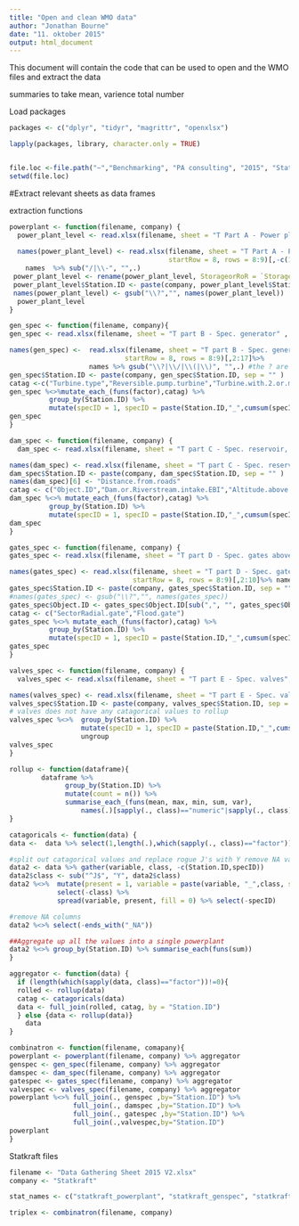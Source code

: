 ```yaml
---
title: "Open and clean WMO data"
author: "Jonathan Bourne"
date: "11. oktober 2015"
output: html_document
---
```


This document will contain the code that can be used to open and the WMO files and extract the data

summaries to take mean, varience total number

Load packages
```r

packages <- c("dplyr", "tidyr", "magrittr", "openxlsx")

lapply(packages, library, character.only = TRUE)


file.loc <-file.path("~","Benchmarking", "PA consulting", "2015", "Statkraft") #file location may be computer specific depending on network
setwd(file.loc)
```

#Extract relevant sheets as data frames

extraction functions
```r

powerplant <- function(filename, company) {
  power_plant_level <- read.xlsx(filename, sheet = "T Part A - Power plant level", startRow = 12, colNames = FALSE )
  
  names(power_plant_level) <- read.xlsx(filename, sheet = "T Part A - Power plant level" ,
                                        startRow = 8, rows = 8:9)[,-c(1,27,28)]%>% 
    names  %>% sub("/|\\-", "",.)
 power_plant_level <- rename(power_plant_level, StorageorRoR = `Storage..Run-of-river.plant`) 
 power_plant_level$Station.ID <- paste(company, power_plant_level$Station.ID, sep = "" )
 names(power_plant_level) <- gsub("\\?","", names(power_plant_level))
  power_plant_level 
}

gen_spec <- function(filename, company){
gen_spec <- read.xlsx(filename, sheet = "T part B - Spec. generator" , startRow = 12, colNames = FALSE )[,1:16]

names(gen_spec) <-  read.xlsx(filename, sheet = "T part B - Spec. generator" , 
                             startRow = 8, rows = 8:9)[,2:17]%>% 
                    names %>% gsub("\\?|\\/|\\(|\\)", "",.) #the ? are being read as Regex and so are removed from the headings, they could be escaed but are superflous anyway.
gen_spec$Station.ID <- paste(company, gen_spec$Station.ID, sep = "" )
catag <-c("Turbine.type","Reversible.pump.turbine","Turbine.with.2.or.more.runners","Water.cooled.windings")
gen_spec %<>%mutate_each_(funs(factor),catag) %>% 
          group_by(Station.ID) %>% 
          mutate(specID = 1, specID = paste(Station.ID,"_",cumsum(specID),sep="")) %>% ungroup
gen_spec
}

dam_spec <- function(filename, company) {
  dam_spec <- read.xlsx(filename, sheet = "T part C - Spec. reservoir, EBI", startRow = 12, colNames = FALSE )[,2:11]

names(dam_spec) <- read.xlsx(filename, sheet = "T part C - Spec. reservoir, EBI", startRow = 8, rows = 8:9)[,2:11]%>% names %>% gsub("\\?|\\/|\\(|\\)", "",.) #the ? are being read as Regex and so are removed from the headings, they could be escaed but are superflous anyway.
dam_spec$Station.ID <- paste(company, dam_spec$Station.ID, sep = "" )
names(dam_spec)[6] <- "Distance.from.roads"
catag <- c("Object.ID","Dam.or.Riverstream.intake.EBI","Altitude.above.sea.level"  ,"Climate.zone" ,"Dam.classification")
dam_spec %<>% mutate_each_(funs(factor),catag) %>% 
          group_by(Station.ID) %>% 
          mutate(specID = 1, specID = paste(Station.ID,"_",cumsum(specID),sep="")) %>% ungroup
dam_spec
}

gates_spec <- function(filename, company) {
gates_spec <- read.xlsx(filename, sheet = "T part D - Spec. gates above gr", startRow = 12, colNames = FALSE )

names(gates_spec) <- read.xlsx(filename, sheet = "T part D - Spec. gates above gr", 
                               startRow = 8, rows = 8:9)[,2:10]%>% names %>% gsub("\\?|\\/", "",.)
gates_spec$Station.ID <- paste(company, gates_spec$Station.ID, sep = "" )
#names(gates_spec) <- gsub("\\?","", names(gates_spec))
gates_spec$Object.ID <- gates_spec$Object.ID[sub(",", "", gates_spec$Object.ID)] # commas were causing problems with the csv import, even though they were strings.
catag <- c("SectorRadial.gate","Flood.gate")
gates_spec %<>% mutate_each_(funs(factor),catag) %>% 
          group_by(Station.ID) %>% 
          mutate(specID = 1, specID = paste(Station.ID,"_",cumsum(specID),sep="")) %>% ungroup
gates_spec
}

valves_spec <- function(filename, company) {
  valves_spec <- read.xlsx(filename, sheet = "T part E - Spec. valves", startRow = 12, colNames = FALSE )

names(valves_spec) <- read.xlsx(filename, sheet = "T part E - Spec. valves", startRow = 8, rows = 8:9)[,2:6]%>% names %>% gsub("\\?", "",.) #the ? are being read as Regex and so are removed from the headings, they could be escaed but are superflous anyway.
valves_spec$Station.ID <- paste(company, valves_spec$Station.ID, sep = "" )
# valves does not have any catagorical values to rollup
valves_spec %<>%  group_by(Station.ID) %>% 
                  mutate(specID = 1, specID = paste(Station.ID,"_",cumsum(specID),sep="")) %>%
                  ungroup
valves_spec
}

rollup <- function(dataframe){
        dataframe %>% 
              group_by(Station.ID) %>% 
              mutate(count = n()) %>% 
              summarise_each_(funs(mean, max, min, sum, var), 
                  names(.)[sapply(., class)=="numeric"|sapply(., class)=="integer"])
}

catagoricals <- function(data) {
data <-  data %>% select(1,length(.),which(sapply(., class)=="factor"))

#split out catagorical values and replace rogue J's with Y remove NA values
data2 <- data %>% gather(variable, class, -c(Station.ID,specID))
data2$class <- sub("^J$", "Y", data2$class)
data2 %<>%  mutate(present = 1, variable = paste(variable, "_",class, sep="")) %>%
            select(-class) %>% 
            spread(variable, present, fill = 0) %>% select(-specID)

#remove NA columns
data2 %<>% select(-ends_with("_NA"))

##Aggregate up all the values into a single powerplant
data2 %<>% group_by(Station.ID) %>% summarise_each(funs(sum))
}

aggregator <- function(data) {
  if (length(which(sapply(data, class)=="factor"))!=0){  
  rolled <- rollup(data)
  catag <- catagoricals(data)
  data <- full_join(rolled, catag, by = "Station.ID")
  } else {data <- rollup(data)}
    data
}

combinatron <- function(filename, comapany){
powerplant <- powerplant(filename, company) %>% aggregator
genspec <- gen_spec(filename, company) %>% aggregator
damspec <- dam_spec(filename, company) %>% aggregator
gatespec <- gates_spec(filename, company) %>% aggregator
valvespec <- valves_spec(filename, company) %>% aggregator
powerplant %<>% full_join(., genspec ,by="Station.ID") %>% 
                full_join(., damspec ,by="Station.ID") %>%
                full_join(., gatespec ,by="Station.ID") %>%
                full_join(.,valvespec,by="Station.ID")
powerplant
}

```

Statkraft files
```r
filename <- "Data Gathering Sheet 2015 V2.xlsx"
company <- "Statkraft"

stat_names <- c("statkraft_powerplant", "statkraft_genspec", "statkraft_damspec", "statkraft_gatespec", "statkraft_valvespec")

triplex <- combinatron(filename, company)

```
